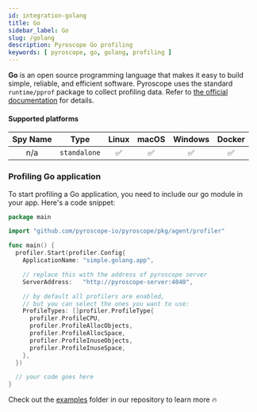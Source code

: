 ```yaml
---
id: integration-golang
title: Go
sidebar_label: Go
slug: /golang
description: Pyroscope Go profiling
keywords: [ pyroscope, go, golang, profiling ]
---
```


**Go** is an open source programming language that makes it easy to build simple, reliable, and efficient software.
Pyroscope uses the standard `runtime/pprof` package to collect profiling data. Refer to
[the official documentation](https://golang.org/doc/diagnostics#profiling) for details.

#### Supported platforms

| Spy Name     | Type         | Linux | macOS | Windows | Docker |
|:------------:|:------------:|:-----:|:-----:|:-------:|:------:|
| n/a          | `standalone` |   ✅  |   ✅  |    ✅   |   ✅   |

### Profiling Go application

To start profiling a Go application, you need to include our go module in your app. Here's a code snippet:

```go
package main

import "github.com/pyroscope-io/pyroscope/pkg/agent/profiler"

func main() {
  profiler.Start(profiler.Config{
    ApplicationName: "simple.golang.app",

    // replace this with the address of pyroscope server
    ServerAddress:   "http://pyroscope-server:4040",

    // by default all profilers are enabled,
    // but you can select the ones you want to use:
    ProfileTypes: []profiler.ProfileType{
      profiler.ProfileCPU,
      profiler.ProfileAllocObjects,
      profiler.ProfileAllocSpace,
      profiler.ProfileInuseObjects,
      profiler.ProfileInuseSpace,
    },
  })

  // your code goes here
}
```

Check out the [examples](https://github.com/pyroscope-io/pyroscope/tree/main/examples/golang) folder in our repository to learn more 🔥
